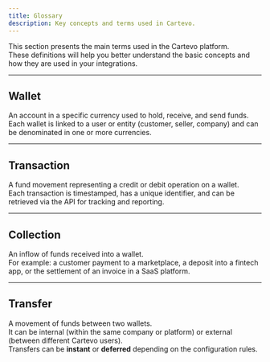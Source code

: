 ```yaml
---
title: Glossary
description: Key concepts and terms used in Cartevo.
---
```


This section presents the main terms used in the Cartevo platform.  
These definitions will help you better understand the basic concepts and how they are used in your integrations.

---

## Wallet

An account in a specific currency used to hold, receive, and send funds.  
Each wallet is linked to a user or entity (customer, seller, company) and can be denominated in one or more currencies.

---

## Transaction

A fund movement representing a credit or debit operation on a wallet.  
Each transaction is timestamped, has a unique identifier, and can be retrieved via the API for tracking and reporting.

---

## Collection

An inflow of funds received into a wallet.  
For example: a customer payment to a marketplace, a deposit into a fintech app, or the settlement of an invoice in a SaaS platform.

---

## Transfer

A movement of funds between two wallets.  
It can be internal (within the same company or platform) or external (between different Cartevo users).  
Transfers can be **instant** or **deferred** depending on the configuration rules.
